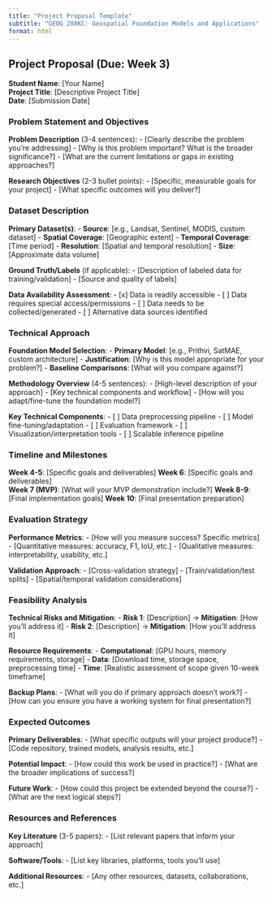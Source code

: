 ```yaml
---
title: "Project Proposal Template"
subtitle: "GEOG 288KC: Geospatial Foundation Models and Applications"
format: html
---
```


## Project Proposal (Due: Week 3)

**Student Name**: [Your Name]  
**Project Title**: [Descriptive Project Title]  
**Date**: [Submission Date]

### Problem Statement and Objectives

**Problem Description** (3-4 sentences):
- [Clearly describe the problem you're addressing]
- [Why is this problem important? What is the broader significance?]
- [What are the current limitations or gaps in existing approaches?]

**Research Objectives** (2-3 bullet points):
- [Specific, measurable goals for your project]
- [What specific outcomes will you deliver?]

### Dataset Description

**Primary Dataset(s)**:
- **Source**: [e.g., Landsat, Sentinel, MODIS, custom dataset]
- **Spatial Coverage**: [Geographic extent]
- **Temporal Coverage**: [Time period]
- **Resolution**: [Spatial and temporal resolution]
- **Size**: [Approximate data volume]

**Ground Truth/Labels** (if applicable):
- [Description of labeled data for training/validation]
- [Source and quality of labels]

**Data Availability Assessment**:
- [x] Data is readily accessible
- [ ] Data requires special access/permissions
- [ ] Data needs to be collected/generated
- [ ] Alternative data sources identified

### Technical Approach

**Foundation Model Selection**:
- **Primary Model**: [e.g., Prithvi, SatMAE, custom architecture]
- **Justification**: [Why is this model appropriate for your problem?]
- **Baseline Comparisons**: [What will you compare against?]

**Methodology Overview** (4-5 sentences):
- [High-level description of your approach]
- [Key technical components and workflow]
- [How will you adapt/fine-tune the foundation model?]

**Key Technical Components**:
- [ ] Data preprocessing pipeline
- [ ] Model fine-tuning/adaptation
- [ ] Evaluation framework
- [ ] Visualization/interpretation tools
- [ ] Scalable inference pipeline

### Timeline and Milestones

**Week 4-5**: [Specific goals and deliverables]
**Week 6**: [Specific goals and deliverables]  
**Week 7 (MVP)**: [What will your MVP demonstration include?]
**Week 8-9**: [Final implementation goals]
**Week 10**: [Final presentation preparation]

### Evaluation Strategy

**Performance Metrics**:
- [How will you measure success? Specific metrics]
- [Quantitative measures: accuracy, F1, IoU, etc.]
- [Qualitative measures: interpretability, usability, etc.]

**Validation Approach**:
- [Cross-validation strategy]
- [Train/validation/test splits]
- [Spatial/temporal validation considerations]

### Feasibility Analysis

**Technical Risks and Mitigation**:
- **Risk 1**: [Description] → **Mitigation**: [How you'll address it]
- **Risk 2**: [Description] → **Mitigation**: [How you'll address it]

**Resource Requirements**:
- **Computational**: [GPU hours, memory requirements, storage]
- **Data**: [Download time, storage space, preprocessing time]
- **Time**: [Realistic assessment of scope given 10-week timeframe]

**Backup Plans**:
- [What will you do if primary approach doesn't work?]
- [How can you ensure you have a working system for final presentation?]

### Expected Outcomes

**Primary Deliverables**:
- [What specific outputs will your project produce?]
- [Code repository, trained models, analysis results, etc.]

**Potential Impact**:
- [How could this work be used in practice?]
- [What are the broader implications of success?]

**Future Work**:
- [How could this project be extended beyond the course?]
- [What are the next logical steps?]

### Resources and References

**Key Literature** (3-5 papers):
- [List relevant papers that inform your approach]

**Software/Tools**:
- [List key libraries, platforms, tools you'll use]

**Additional Resources**:
- [Any other resources, datasets, collaborations, etc.]